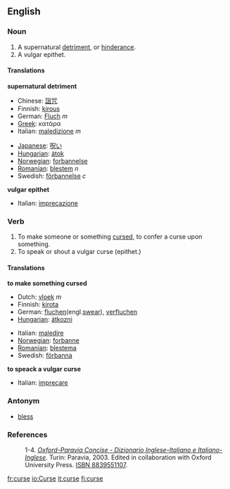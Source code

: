 ==English==

===Noun===
{{en-noun-reg}}

# A supernatural [[detriment]], or [[hinderance]].
# A vulgar epithet.

====Translations====
'''supernatural detriment'''
{{top}}
*Chinese: [[詛咒]]
*Finnish: [[kirous]]
*German: [[Fluch]] ''m''
*[[Greek]]: κατάρα
*Italian: [[maledizione]] ''m'' {{ref|1}}
{{mid}}
*[[Japanese]]: [[呪い]]
*[[Hungarian]]: [[átok]]
*[[Norwegian]]: [[forbannelse]]
*[[Romanian]]: [[blestem]] ''n''
*Swedish: [[förbannelse]] ''c''
{{bottom}}

'''vulgar epithet'''
{{top}}
*Italian: [[imprecazione]] {{f}} {{ref|2}}
{{mid}}
{{bottom}}

===Verb===
{{en-infl-reg-other-e|curs|e}}

# To make someone or something [[cursed]], to confer a curse upon something.
# To speak or shout a vulgar curse (epithet.)

====Translations====
'''to make something cursed'''
{{top}}
*Dutch: [[vloek]] ''m''
*Finnish: [[kirota]]
*German: [[fluchen]](engl.[[swear]]), [[verfluchen]]
*[[Hungarian]]: [[átkozni]]
{{mid}}
*Italian: [[maledire]] {{ref|3}}
*[[Norwegian]]: [[forbanne]]
*[[Romanian]]: [[blestema]]
*Swedish: [[förbanna]]
{{bottom}}

'''to speack a vulgar curse'''
{{top}}
*Italian: [[imprecare]] {{ref|4}}
{{mid}}
{{bottom}}

===Antonym===
*[[bless]]

===References===
: 1-4. {{note|1}}{{note|2}}{{note|3}}{{note|4}} ''[http://www.oxfordparavia.it/ Oxford-Paravia Concise - Dizionario Inglese-Italiano e Italiano-Inglese]''. Turin: Paravia, 2003. Edited in collaboration with Oxford University Press. [[ISBN 8839551107]].

[[fr:curse]]
[[io:Curse]]
[[it:curse]]
[[fi:curse]]